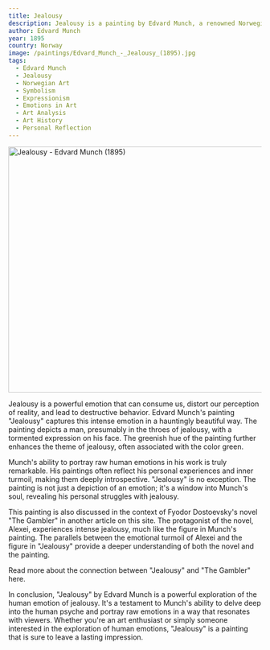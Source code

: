 ```yaml
---
title: Jealousy
description: Jealousy is a painting by Edvard Munch, a renowned Norwegian painter. The painting is a vivid depiction of the intense emotion of jealousy, something that resonates with my personal experiences. Munch's unique style and the emotional depth of his work have always fascinated me.
author: Edvard Munch
year: 1895
country: Norway
image: /paintings/Edvard_Munch_-_Jealousy_(1895).jpg
tags:
  - Edvard Munch
  - Jealousy
  - Norwegian Art
  - Symbolism
  - Expressionism
  - Emotions in Art
  - Art Analysis
  - Art History
  - Personal Reflection
---
```


<Image className="w-full" width="1080" height="489" src="/paintings/Edvard_Munch_-_Jealousy_(1895).jpg"
       alt="Jealousy - Edvard Munch (1895)"
       caption="Jealousy - Edvard Munch (1895)"/>

Jealousy is a powerful emotion that can consume us, distort our perception of reality, and lead to destructive behavior. Edvard Munch's painting "Jealousy" captures this intense emotion in a hauntingly beautiful way. The painting depicts a man, presumably in the throes of jealousy, with a tormented expression on his face. The greenish hue of the painting further enhances the theme of jealousy, often associated with the color green.

Munch's ability to portray raw human emotions in his work is truly remarkable. His paintings often reflect his personal experiences and inner turmoil, making them deeply introspective. "Jealousy" is no exception. The painting is not just a depiction of an emotion; it's a window into Munch's soul, revealing his personal struggles with jealousy.

This painting is also discussed in the context of Fyodor Dostoevsky's novel "The Gambler" in another article on this site. The protagonist of the novel, Alexei, experiences intense jealousy, much like the figure in Munch's painting. The parallels between the emotional turmoil of Alexei and the figure in "Jealousy" provide a deeper understanding of both the novel and the painting.

<Link href="/posts/the-gambler-and-the-black-square.mdx">
  Read more about the connection between "Jealousy" and "The Gambler" here.
</Link>

In conclusion, "Jealousy" by Edvard Munch is a powerful exploration of the human emotion of jealousy. It's a testament to Munch's ability to delve deep into the human psyche and portray raw emotions in a way that resonates with viewers. Whether you're an art enthusiast or simply someone interested in the exploration of human emotions, "Jealousy" is a painting that is sure to leave a lasting impression.
